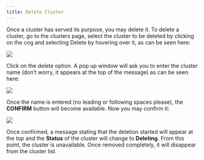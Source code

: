 ---
title: Delete Cluster
---

Once a cluster has served its purpose, you may delete it. To delete a cluster, go to the clusters 
page, select the cluster to be deleted by clicking on the cog and selecting Delete by hovering 
over it, as can be seen here:

<Frame caption="Figure 34 Delete cluster">
  <img src="/images/33.png" />
</Frame>

Click on the delete option. A pop up window will ask you to enter the cluster name (don’t worry, 
it appears at the top of the message) as can be seen here:

<Frame caption="Figure 35 Confirm deletion">
  <img src="/images/34.jpg" />
</Frame>


Once the name is entered (no leading or following spaces please), the **CONFIRM** button will 
become available. Now you may confirm it:

<Frame caption="Figure 36 Cluster deletion enabled">
  <img src="/images/35.jpg" />
</Frame>

Once confirmed, a message stating that the deletion started will appear at the top and the 
**Status** of the cluster will change to **Deleting.** From this point, the cluster is unavailable. Once 
removed completely, it will disappear from the cluster list.